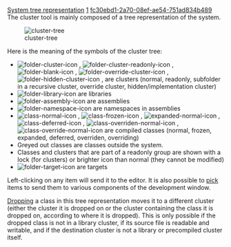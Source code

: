 [[Property:title|System tree representation]]
[[Property:weight|1]]
[[Property:uuid|fc30ebd1-2a70-08ef-ae54-751ad834b489]]
The cluster tool is mainly composed of a tree representation of the system.

[[Image:cluster-tree]]  

Here is the meaning of the symbols of the cluster tree:
*   [[Image:folder-cluster-icon]] ,  [[Image:folder-cluster-readonly-icon]] ,  [[Image:folder-blank-icon]] ,  [[Image:folder-override-cluster-icon]] ,  [[Image:folder-hidden-cluster-icon]] , are clusters (normal, readonly, subfolder in a recursive cluster, override cluster, hidden/implementation cluster) 
*   [[Image:folder-library-icon]]  are libraries 
*   [[Image:folder-assembly-icon]]  are assemblies 
*   [[Image:folder-namespace-icon]]  are namespaces in assemblies 
*   [[Image:class-normal-icon]] ,  [[Image:class-frozen-icon]] ,  [[Image:expanded-normal-icon]] ,  [[Image:class-deferred-icon]] ,  [[Image:class-overriden-normal-icon]] ,  [[Image:class-override-normal-icon]]  are compiled classes (normal, frozen, expanded, deferred, overriden, overriding) 
* Greyed out classes are classes outside the system.
* Classes and clusters that are part of a readonly group are shown with a lock (for clusters) or brighter icon than normal (they cannot be modified)
*   [[Image:folder-target-icon]]  are targets 

Left-clicking on any item will send it to the editor. It is also possible to [[Pick-and-drop mechanism|pick]]  items to send them to various components of the development window. 

[[Pick-and-drop mechanism|Dropping]]  a class in this tree representation moves it to a different cluster (either the cluster it is dropped on or the cluster containing the class it is dropped on, according to where it is dropped). This is only possible if the dropped class is not in a library cluster, if its source file is readable and writable, and if the destination cluster is not a library or precompiled cluster itself. 

